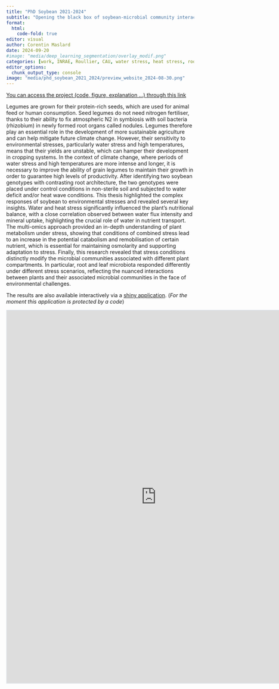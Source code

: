 ```yaml
---
title: "PhD Soybean 2021-2024"
subtitle: "Opening the black box of soybean-microbial community interaction under heat and water stresses"
format:
  html:
    code-fold: true
editor: visual
author: Corentin Maslard
date: 2024-09-20
#image: "media/deep_learning_segmentation/overlay_modif.png"
categories: [work, INRAE, Roullier, CAU, water stress, heat stress, root, microorganism, omics, soybean]
editor_options: 
  chunk_output_type: console
image: "media/phd_soybean_2021_2024/preview_website_2024-08-30.png"
---
```


[You can access the project (code, figure, explanation ...) through this link](https://cmaslard.xyz/phd_soybean_2021_2024/)

Legumes are grown for their protein-rich seeds, which are used for animal feed or human consumption. Seed legumes do not need nitrogen fertiliser, thanks to their ability to fix atmospheric N2 in symbiosis with soil bacteria (rhizobium) in newly formed root organs called nodules. Legumes therefore play an essential role in the development of more sustainable agriculture and can help mitigate future climate change. However, their sensitivity to environmental stresses, particularly water stress and high temperatures, means that their yields are unstable, which can hamper their development in cropping systems. In the context of climate change, where periods of water stress and high temperatures are more intense and longer, it is necessary to improve the ability of grain legumes to maintain their growth in order to guarantee high levels of productivity. After identifying two soybean genotypes with contrasting root architecture, the two genotypes were placed under control conditions in non-sterile soil and subjected to water deficit and/or heat wave conditions. This thesis highlighted the complex responses of soybean to environmental stresses and revealed several key insights. Water and heat stress significantly influenced the plant's nutritional balance, with a close correlation observed between water flux intensity and mineral uptake, highlighting the crucial role of water in nutrient transport. The multi-omics approach provided an in-depth understanding of plant metabolism under stress, showing that conditions of combined stress lead to an increase in the potential catabolism and remobilisation of certain nutrient, which is essential for maintaining osmolarity and supporting adaptation to stress. Finally, this research revealed that stress conditions distinctly modify the microbial communities associated with different plant compartments. In particular, root and leaf microbiota responded differently under different stress scenarios, reflecting the nuanced interactions between plants and their associated microbial communities in the face of environmental challenges.

The results are also available interactively via a [shiny application](https://corentin-maslard.shinyapps.io/shiny_XP1_Corentin_Maslard/). (*For the moment this application is protected by a code*)

```{=html}
<iframe width="800px" height="1000px" style="border:2px solid #dee2e6;" src="https://corentin-maslard.shinyapps.io/shiny_XP1_Corentin_Maslard/"  allowfullscreen></iframe>
```

